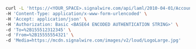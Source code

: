 ```bash
curl -L 'https://<YOUR_SPACE>.signalwire.com/api/laml/2010-04-01/Accounts/<PROJECT_ID_HERE>/Messages' \
-H 'Content-Type: application/x-www-form-urlencoded' \
-H 'Accept: application/json' \
-H 'Authorization: Basic <BASE64 ENCODED AUTHENTICATION STRING>' \
-d 'To=%2B155512312345' \
-d 'From=%2B15555554321' \
-d 'Media=https://mcdn.signalwire.com/images/v2/loud/LogoLarge.jpg'
```